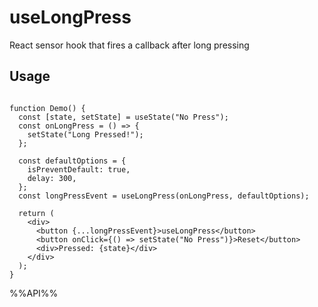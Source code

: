 # useLongPress

React sensor hook that fires a callback after long pressing


## Usage

```tsx live

function Demo() {
  const [state, setState] = useState("No Press");
  const onLongPress = () => {
    setState("Long Pressed!");
  };

  const defaultOptions = {
    isPreventDefault: true,
    delay: 300,
  };
  const longPressEvent = useLongPress(onLongPress, defaultOptions);

  return (
    <div>
      <button {...longPressEvent}>useLongPress</button>
      <button onClick={() => setState("No Press")}>Reset</button>
      <div>Pressed: {state}</div>
    </div>
  );
}

```

%%API%%
